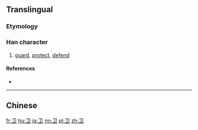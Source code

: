 {{also|衛}}
==Translingual==

===Etymology===
{{Han simp|衛|f=韋|t=卫}}

===Han character===
{{Han char|rn=26|rad=卩|as=01|sn=3|four=|canj=SLM|ids=⿻𠃌丄}}

# [[guard]], [[protect]], [[defend]]

====References====
* {{Han ref|kx=0076.141|hdz=10050.040|uh=536B|ud=21355}}

----

==Chinese==
{{zh-see|衛}}

[[fr:卫]]
[[hu:卫]]
[[ja:卫]]
[[no:卫]]
[[pl:卫]]
[[zh:卫]]